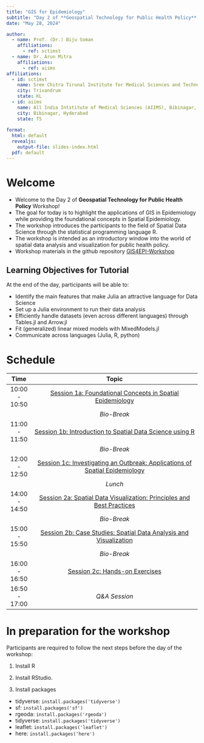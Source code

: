 ```yaml
---
title: "GIS for Epidemiology"
subtitle: "Day 2 of **Geospatial Technology for Public Health Policy** Workshop <br>*May 27--29, 2024 --- GISE Hub, IIT Bombay<br>\\@Central University Gujarat (CUG), Gandhinagar*" 
date: "May 28, 2024"

author:
  - name: Prof. (Dr.) Biju Soman
    affiliations:
      - ref: sctimst
  - name: Dr. Arun Mitra
    affiliations:
      - ref: aiims
affiliations:
  - id: sctimst
    name: Sree Chitra Tirunal Institute for Medical Sciences and Technology (SCTIMST), Trivandrum
    city: Trivandrum
    state: KL
  - id: aiims
    name: All India Intstitute of Medical Sciences (AIIMS), Bibinagar, Hyderabad
    city: Bibinagar, Hyderabad
    state: TS
    
format: 
  html: default
  revealjs: 
    output-file: slides-index.html
  pdf: default
---
```


# Welcome

  - Welcome to the Day 2 of **Geospatial Technology for Public Health Policy** Workshop!
  - The goal for today is to highlight the applications of GIS in Epidemiology while providing the foundational concepts in Spatial Epidemiology. 
  - The workshop introduces the participants to the field of Spatial Data Science through the statistical programming language R.
  - The workshop is intended as an introductory window into the world of spatial data analysis and visualization for public health policy.
  - Workshop materials in the github repository [GIS4EPI-Workshop](https://github.com/drarunmitra/GIS4Epidemiology)

## Learning Objectives for Tutorial

At the end of the day, participants will be able to:

  - Identify the main features that make Julia an attractive language for Data Science
  - Set up a Julia environment to run their data analysis
  - Efficiently handle datasets (even across different languages) through Tables.jl and Arrow.jl
  - Fit (generalized) linear mixed models with MixedModels.jl
  - Communicate across languages (Julia, R, python)



# Schedule

| Time          | Topic                                                                                            |
|:-------------:|:------------------------------------------------------------------------------------------------:|
| 10:00 - 10:50 | [Session 1a: Foundational Concepts in Spatial Epidemiology](session1a-foundational-concepts.qmd)  |
|               | _Bio-Break_                                                                                      |
| 11:00 - 11:50 | [Session 1b: Introduction to Spatial Data Science using R](session1b-intro-sds.qmd)               |
|               | _Bio-Break_                                                                                      |
| 12:00 - 12:50 | [Session 1c: Investigating an Outbreak: Applications of Spatial Epidemiology](session1c-investigate-outbreak.qmd) |
|               | _Lunch_                                                                                          |
| 14:00 - 14:50 | [Session 2a: Spatial Data Visualization: Principles and Best Practices](session2a-spatial-data-vis.qmd) |
|               | _Bio-Break_                                                                                      |
| 15:00 - 15:50 | [Session 2b: Case Studies: Spatial Data Analysis and Visualization](session2b-case-studies.qmd) |
|               | _Bio-Break_                                                                                      |
| 16:00 - 16:50 | [Session 2c: Hands-on Exercises](session2c-hands-on.qmd) |
| 16:50 - 17:00 | _Q&A Session_              | 

# In preparation for the workshop

Participants are required to follow the next steps before the day of the workshop:

 1. Install R

 2. Install RStudio. 
 
 3. Install packages 

  - tidyverse: `install.packages('tidyverse')`
  - sf: `install.packages('sf')`
  - rgeoda: `install.packages('rgeoda')`
  - tidyverse: `install.packages('tidyverse')`
  - leaflet: `install.packages('leaflet')`
  - here: `install.packages('here')`